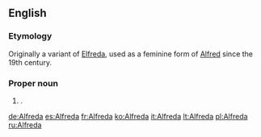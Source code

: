 ==English==

===Etymology===
Originally a variant of [[Elfreda]], used as a feminine form of [[Alfred]] since the 19th century.

===Proper noun===
{{en-proper noun}}

# {{given name|female|from=Old English}}.

[[de:Alfreda]]
[[es:Alfreda]]
[[fr:Alfreda]]
[[ko:Alfreda]]
[[it:Alfreda]]
[[lt:Alfreda]]
[[pl:Alfreda]]
[[ru:Alfreda]]